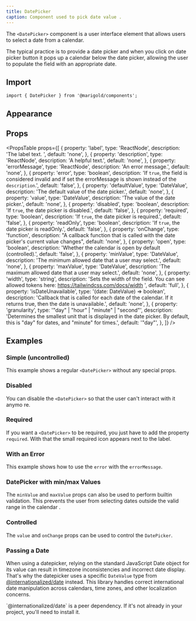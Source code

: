 ```yaml
---
title: DatePicker
caption: Component used to pick date value .
---
```


The `<DatePicker>` component is a user interface element that allows users to select a date from a calendar.

The typical practice is to provide a date picker and when you click on date picker button it pops up a calendar below the date picker, allowing the user to populate the field with an appropriate date.

## Import

```tsx
import { DatePicker } from '@marigold/components';
```

## Appearance

<AppearanceTable component={title} />

## Props

<PropsTable
  props={[
    {
      property: 'label',
      type: 'ReactNode',
      description: 'The label text. ',
      default: 'none',
    },
    {
      property: 'description',
      type: 'ReactNode',
      description: 'A helpful text.',
      default: 'none',
    },
    {
      property: 'errorMessage',
      type: 'ReactNode',
      description: 'An error message.',
      default: 'none',
    },
    {
      property: 'error',
      type: 'boolean',
      description:
        'If `true`, the field is considered invalid and if set the errorMessage is shown instead of the `description`.',
      default: 'false',
    },
    {
      property: 'defaultValue',
      type: 'DateValue',
      description: 'The default value of the date picker.',
      default: 'none',
    },
    {
      property: 'value',
      type: 'DateValue',
      description: 'The value of the date picker.',
      default: 'none',
    },
    {
      property: 'disabled',
      type: 'boolean',
      description: 'If `true`, the date picker is disabled.',
      default: 'false',
    },
    {
      property: 'required',
      type: 'boolean',
      description: 'If `true`, the date picker is required.',
      default: 'false',
    },
    {
      property: 'readOnly',
      type: 'boolean',
      description: 'If `true`, the date picker is readOnly.',
      default: 'false',
    },
    {
      property: 'onChange',
      type: 'function',
      description:
        "A callback function that is called with the date picker's current value changes",
      default: 'none',
    },
    {
      property: 'open',
      type: 'boolean',
      description: 'Whether the calendar is open by default (controlled).',
      default: 'false',
    },
    {
      property: 'minValue',
      type: 'DateValue',
      description: 'The minimum allowed date that a user may select.',
      default: 'none',
    },
    {
      property: 'maxValue',
      type: 'DateValue',
      description: 'The maximum allowed date that a user may select.',
      default: 'none',
    },
    {
      property: 'width',
      type: 'string',
      description:
        'Sets the width of the field. You can see allowed tokens here: https://tailwindcss.com/docs/width ',
      default: 'full',
    },
    {
      property: 'isDateUnavailable',
      type: '(date: DateValue) => boolean',
      description:
        'Callback that is called for each date of the calendar. If it returns true, then the date is unavailable.',
      default: 'none',
    },
    {
      property: 'granularity',
      type: '"day" | "hour" | "minute" | "second"',
      description:
        'Determines the smallest unit that is displayed in the date picker. By default, this is "day" for dates, and "minute" for times.',
      default: '"day"',
    },
  ]}
/>

## Examples

### Simple (uncontrolled)

This example shows a regular `<DatePicker>` without any special props.

<ComponentDemo file="./date-picker-basic.demo.tsx" />

### Disabled

You can disable the `<DatePicker>` so that the user can't interact with it anymo re.

<ComponentDemo file="./date-picker-disabled.demo.tsx" />

### Required

If you want a `<DatePicker>` to be required, you just have to add the property `required`. With that the small required icon appears next to the label.

<ComponentDemo file="./date-picker-required.demo.tsx" />

### With an Error

This example shows how to use the `error` with the `errorMessage`.

<ComponentDemo file="./date-picker-error.demo.tsx" />

### DatePicker with min/max Values

The `minValue` and `maxValue` props can also be used to perform builtin validation. This prevents the user from selecting dates outside the valid range in the calendar .

<ComponentDemo file="./date-picker-min-max.demo.tsx" />

### Controlled

The `value` and `onChange` props can be used to control the `DatePicker`.

<ComponentDemo file="./date-picker-controlled.demo.tsx" />

### Passing a Date

When using a datepicker, relying on the standard JavaScript Date object for its value can result in timezone inconsistencies and incorrect date display. That's why the datepicker uses a specific `DateValue` type from [@internationalized/date](https://react-spectrum.adobe.com/internationalized/date/) instead. This library handles correct international date manipulation across calendars, time zones, and other localization concerns.

<Message type="info" messageTitle="@internationalized/date">
  `@internationalized/date` is a peer dependency. If it's not already in your
  project, you'll need to install it.
</Message>
